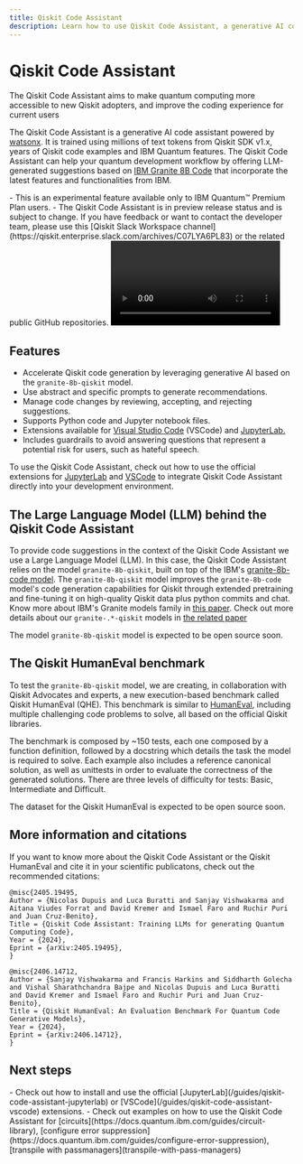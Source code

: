 ```yaml
---
title: Qiskit Code Assistant
description: Learn how to use Qiskit Code Assistant, a generative AI code assistant.
---
```


# Qiskit Code Assistant

The Qiskit Code Assistant aims to make quantum computing more accessible to new Qiskit adopters, and improve the coding experience for current users

The Qiskit Code Assistant is a generative AI code assistant powered by [watsonx](watsonx.ai). It is trained using millions of text tokens from Qiskit SDK v1.x, years of Qiskit code examples and IBM Quantum features. The Qiskit Code Assistant can help your quantum development workflow by offering LLM-generated suggestions based on [IBM Granite 8B Code](https://www.ibm.com/products/watsonx-ai/foundation-models) that incorporate the latest features and functionalities from IBM.

<Admonition type="note" title="Notes">
    - This is an experimental feature available only to IBM Quantum&trade; Premium Plan users.
    - The Qiskit Code Assistant is in preview release status and is subject to change.
    If you have feedback or want to contact the developer team, please use this [Qiskit Slack Workspace channel](https://qiskit.enterprise.slack.com/archives/C07LYA6PL83) or the related public GitHub repositories.
</Admonition>

<video title="A user uses the Qiskit Code Assistant in JupyterLab. The user has a comment in the code to get the available backends for their account in IBM Quantum, the Qiskit Code Assistant gives a code suggestion to get the available backends. The user executes the code, gets the available backends in IBM Quantum Platform for the current account. The user ask to the Qiskit Code Assistant to generate the code to get the T1, T2 and other properties for the qubit 1 in the device ibm_brisbane. The assistant gives a code suggestion. The user runs the suggested code and get the desired output." className="max-w-auto h-auto" controls>
  <source src="/videos/guides/qiskit-code-assistant/demo-JupyterLab-t1t2-granite-8b-qiskit-short.mp4" type="video/mp4"></source>
</video>

## Features

* Accelerate Qiskit code generation by leveraging generative AI based on the `granite-8b-qiskit` model.
* Use abstract and specific prompts to generate recommendations.
* Manage code changes by reviewing, accepting, and rejecting suggestions.
* Supports Python code and Jupyter notebook files.
* Extensions available for [Visual Studio Code](https://code.visualstudio.com/) (VSCode) and [JupyterLab.](https://jupyterlab.readthedocs.io/en/latest/)
* Includes guardrails to avoid answering questions that represent a potential risk for users, such as hateful speech.

To use the Qiskit Code Assistant, check out how to use the official extensions for [JupyterLab](/guides/qiskit-code-assistant-jupyterlab) and [VSCode](/guides/qiskit-code-assistant-vscode) to integrate Qiskit Code Assistant directly into your development environment.

## The Large Language Model (LLM) behind the Qiskit Code Assistant

To provide code suggestions in the context of the Qiskit Code Assistant we use a Large Language Model (LLM). In this case, the Qiskit Code Assistant relies on the model `granite-8b-qiskit`, built on top of the IBM's [granite-8b-code model](https://github.com/ibm-granite/granite-code-models). The `granite-8b-qiskit` model improves the `granite-8b-code` model's code generation capabilities for Qiskit through extended pretraining and fine-tuning it on high-quality Qiskit data plus python commits and chat. Know more about IBM's Granite models family in [this paper](https://arxiv.org/abs/2405.04324). Check out more details about our `granite-.*-qiskit` models in [the related paper](https://arxiv.org/abs/2405.19495)

The model `granite-8b-qiskit` model is expected to be open source soon.

## The Qiskit HumanEval benchmark

To test the `granite-8b-qiskit` model, we are creating, in collaboration with Qiskit Advocates and experts, a new execution-based benchmark called Qiskit HumanEval (QHE). This benchmark is similar to [HumanEval](https://arxiv.org/abs/2107.03374), including multiple challenging code problems to solve, all based on the official Qiskit libraries.

The benchmark is composed by ~150 tests, each one composed by a function definition, followed by a docstring which details the task the model is required to solve. Each example also includes a reference canonical solution, as well as unittests in order to evaluate the correctness of the generated solutions. There are three levels of difficulty for tests: Basic, Intermediate and Difficult.


The dataset for the Qiskit HumanEval is expected to be open source soon.


## More information and citations

If you want to know more about the Qiskit Code Assistant or the Qiskit HumanEval and cite it in your scientific publicatons, check out the recommended citations:

```
@misc{2405.19495,
Author = {Nicolas Dupuis and Luca Buratti and Sanjay Vishwakarma and Aitana Viudes Forrat and David Kremer and Ismael Faro and Ruchir Puri and Juan Cruz-Benito},
Title = {Qiskit Code Assistant: Training LLMs for generating Quantum Computing Code},
Year = {2024},
Eprint = {arXiv:2405.19495},
}
```

```
@misc{2406.14712,
Author = {Sanjay Vishwakarma and Francis Harkins and Siddharth Golecha and Vishal Sharathchandra Bajpe and Nicolas Dupuis and Luca Buratti and David Kremer and Ismael Faro and Ruchir Puri and Juan Cruz-Benito},
Title = {Qiskit HumanEval: An Evaluation Benchmark For Quantum Code Generative Models},
Year = {2024},
Eprint = {arXiv:2406.14712},
}
```

## Next steps

<Admonition type="tip" title="Recommendations">
    - Check out how to install and use the official [JupyterLab](/guides/qiskit-code-assistant-jupyterlab) or [VSCode](/guides/qiskit-code-assistant-vscode) extensions.
    - Check out examples on how to use the Qiskit Code Assistant for [circuits](https://docs.quantum.ibm.com/guides/circuit-library), [configure error suppression](https://docs.quantum.ibm.com/guides/configure-error-suppression), [transpile with passmanagers](transpile-with-pass-managers)
</Admonition>
